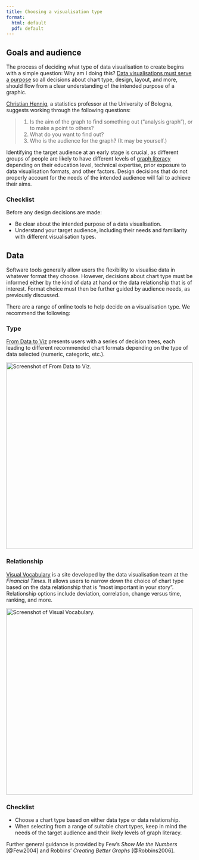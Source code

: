 ```yaml
---
title: Choosing a visualisation type
format: 
  html: default
  pdf: default
---
```


## Goals and audience

The process of deciding what type of data visualisation to create begins with a simple question: Why am I doing this? [Data visualisations must serve a purpose](/docs/principles.qmd) so all decisions about chart type, design, layout, and more, should flow from a clear understanding of the intended purpose of a graphic.

[Christian Hennig](https://statmodeling.stat.columbia.edu/2022/03/15/a-checklist-for-data-graphics/), a statistics professor at the University of Bologna, suggests working through the following questions:

> 1.  Is the aim of the graph to find something out ("analysis graph"), or to make a point to others?
> 2.  What do you want to find out?
> 3.  Who is the audience for the graph? (It may be yourself.)

Identifying the target audience at an early stage is crucial, as different groups of people are likely to have different levels of [graph literacy](https://en.wikipedia.org/wiki/Graph_literacy) depending on their education level, technical expertise, prior exposure to data visualisation formats, and other factors. Design decisions that do not properly account for the needs of the intended audience will fail to achieve their aims.

### Checklist

Before any design decisions are made:

-   Be clear about the intended purpose of a data visualisation.
-   Understand your target audience, including their needs and familiarity with different visualisation types.

## Data

Software tools generally allow users the flexibility to visualise data in whatever format they choose. However, decisions about chart type must be informed either by the kind of data at hand or the data relationship that is of interest. Format choice must then be further guided by audience needs, as previously discussed.

There are a range of online tools to help decide on a visualisation type. We recommend the following:

### Type

[From Data to Viz](https://www.data-to-viz.com/) presents users with a series of decision trees, each leading to different recommended chart formats depending on the type of data selected (numeric, categoric, etc.).

[![Screenshot of From Data to Viz.](images/choosing-data-to-viz.png){width="500px" fig-alt="Screenshot of From Data to Viz website, showing decision tree of chart formats suitable for numeric data"}](images/choosing-data-to-viz.png)

### Relationship

[Visual Vocabulary](https://ft-interactive.github.io/visual-vocabulary/) is a site developed by the data visualisation team at the *Financial Times*. It allows users to narrow down the choice of chart type based on the data relationship that is "most important in your story". Relationship options include deviation, correlation, change versus time, ranking, and more.

[![Screenshot of Visual Vocabulary.](images/choosing-visual-vocabulary.png){width="500px" fig-alt="Screenshot of the Visual Vocabulary website, showing chart types suitable for visualising deviations from fixed reference points"}](images/choosing-visual-vocabulary.png)

### Checklist

-   Choose a chart type based on either data type or data relationship.
-   When selecting from a range of suitable chart types, keep in mind the needs of the target audience and their likely levels of graph literacy.

::: callout-note
Further general guidance is provided by Few's *Show Me the Numbers* [@Few2004] and Robbins' *Creating Better Graphs* [@Robbins2006].
:::
